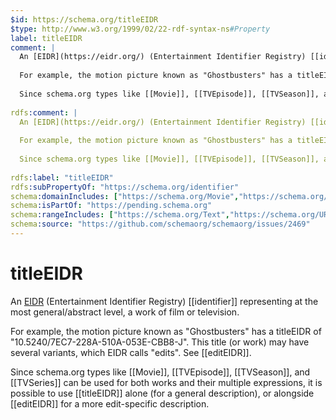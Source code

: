 ```yaml
---
$id: https://schema.org/titleEIDR
$type: http://www.w3.org/1999/02/22-rdf-syntax-ns#Property
label: titleEIDR
comment: |
  An [EIDR](https://eidr.org/) (Entertainment Identifier Registry) [[identifier]] representing at the most general/abstract level, a work of film or television.
  
  For example, the motion picture known as "Ghostbusters" has a titleEIDR of  "10.5240/7EC7-228A-510A-053E-CBB8-J". This title (or work) may have several variants, which EIDR calls "edits". See [[editEIDR]].
  
  Since schema.org types like [[Movie]], [[TVEpisode]], [[TVSeason]], and [[TVSeries]] can be used for both works and their multiple expressions, it is possible to use [[titleEIDR]] alone (for a general description), or alongside [[editEIDR]] for a more edit-specific description.
  
rdfs:comment: |
  An [EIDR](https://eidr.org/) (Entertainment Identifier Registry) [[identifier]] representing at the most general/abstract level, a work of film or television.
  
  For example, the motion picture known as "Ghostbusters" has a titleEIDR of  "10.5240/7EC7-228A-510A-053E-CBB8-J". This title (or work) may have several variants, which EIDR calls "edits". See [[editEIDR]].
  
  Since schema.org types like [[Movie]], [[TVEpisode]], [[TVSeason]], and [[TVSeries]] can be used for both works and their multiple expressions, it is possible to use [[titleEIDR]] alone (for a general description), or alongside [[editEIDR]] for a more edit-specific description.
  
rdfs:label: "titleEIDR"
rdfs:subPropertyOf: "https://schema.org/identifier"
schema:domainIncludes: ["https://schema.org/Movie","https://schema.org/TVSeries","https://schema.org/TVSeason","https://schema.org/TVEpisode"]
schema:isPartOf: "https://pending.schema.org"
schema:rangeIncludes: ["https://schema.org/Text","https://schema.org/URL"]
schema:source: "https://github.com/schemaorg/schemaorg/issues/2469"
---
```


# titleEIDR

An [EIDR](https://eidr.org/) (Entertainment Identifier Registry) [[identifier]] representing at the most general/abstract level, a work of film or television.

For example, the motion picture known as "Ghostbusters" has a titleEIDR of  "10.5240/7EC7-228A-510A-053E-CBB8-J". This title (or work) may have several variants, which EIDR calls "edits". See [[editEIDR]].

Since schema.org types like [[Movie]], [[TVEpisode]], [[TVSeason]], and [[TVSeries]] can be used for both works and their multiple expressions, it is possible to use [[titleEIDR]] alone (for a general description), or alongside [[editEIDR]] for a more edit-specific description.


